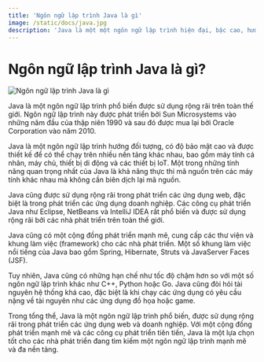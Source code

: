 ```yaml
---
title: 'Ngôn ngữ lập trình Java là gì'
image: /static/docs/java.jpg
description: 'Java là một một ngôn ngữ lập trình hiện đại, bậc cao, hướng đối tượng, bảo mật và mạnh mẽ. và là một Platform.'
---
```


# Ngôn ngữ lập trình Java là gì?

![Ngôn ngữ lập trình Java là gì](/static/docs/java.jpg)

Java là một ngôn ngữ lập trình phổ biến được sử dụng rộng rãi trên toàn thế giới. Ngôn ngữ lập trình này được phát triển bởi Sun Microsystems vào những năm đầu của thập niên 1990 và sau đó được mua lại bởi Oracle Corporation vào năm 2010.

Java là một ngôn ngữ lập trình hướng đối tượng, có độ bảo mật cao và được thiết kế để có thể chạy trên nhiều nền tảng khác nhau, bao gồm máy tính cá nhân, máy chủ, thiết bị di động và các thiết bị IoT. Một trong những tính năng quan trọng nhất của Java là khả năng thực thi mã nguồn trên các máy tính khác nhau mà không cần biên dịch lại mã nguồn.

Java cũng được sử dụng rộng rãi trong phát triển các ứng dụng web, đặc biệt là trong phát triển các ứng dụng doanh nghiệp. Các công cụ phát triển Java như Eclipse, NetBeans và IntelliJ IDEA rất phổ biến và được sử dụng rộng rãi bởi các nhà phát triển trên toàn thế giới.

Java cũng có một cộng đồng phát triển mạnh mẽ, cung cấp các thư viện và khung làm việc (framework) cho các nhà phát triển. Một số khung làm việc nổi tiếng của Java bao gồm Spring, Hibernate, Struts và JavaServer Faces (JSF).

Tuy nhiên, Java cũng có những hạn chế như tốc độ chậm hơn so với một số ngôn ngữ lập trình khác như C++, Python hoặc Go. Java cũng đòi hỏi tài nguyên hệ thống khá cao, đặc biệt là khi chạy các ứng dụng có yêu cầu nặng về tài nguyên như các ứng dụng đồ họa hoặc game.

Trong tổng thể, Java là một ngôn ngữ lập trình phổ biến, được sử dụng rộng rãi trong phát triển các ứng dụng web và doanh nghiệp. Với một cộng đồng phát triển mạnh mẽ và các công cụ phát triển tiên tiến, Java là một lựa chọn tốt cho các nhà phát triển đang tìm kiếm một ngôn ngữ lập trình mạnh mẽ và đa nền tảng.
